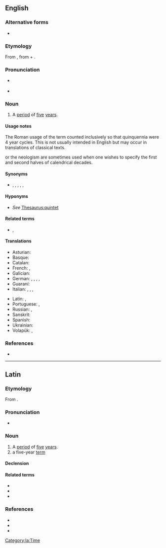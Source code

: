 ==English==
===Alternative forms===
* {{l|en|quinquennie}}

===Etymology===
From {{bor|en|la|quīnquennium}}, from {{m|la|quinquennis||[[5]]-[[year]]}} + {{m|la|-ium||''[[form]]ing [[abstract]] [[noun]]s''}}.

===Pronunciation===
* {{a|GA}} {{IPA|en|/kwɪŋˈkwɛniəm/}}
* {{a|RP}} {{IPA|en|/kwɪŋˈkwɛnɪəm/|/kwɪnˈkwɛnɪəm/}}

===Noun===
{{en-noun|s|quinquennia}}

# A [[period]] of [[five]] [[year]]s.
#: {{coord|en|annum|biennium|triennium|quadrennium|sexennium|septennium|octennium|novennium|decennium|centennium|quincentennium|millennium|decamillennium|centimillennium|millionennium}}
#: {{ux|en|During the '''quinquennium''' from 1991 to 1995, infant mortality increased.}}

====Usage notes====
The Roman usage of the term counted inclusively so that quinquennia were 4 year cycles. This is not usually intended in English but may occur in translations of classical texts.

{{m|en|pentad|Pentad}} or the neologism {{m|en|quintade}} are sometimes used when one wishes to specify the first and second halves of calendrical decades.

====Synonyms====
* {{l|en|quinquenniad}}, {{l|en|quintennium}}, {{l|en|pentad}}, {{l|en|quintade}}, {{l|en|lustrum}}, {{l|en|luster}}

====Hyponyms====
* ''See'' [[Thesaurus:quintet]]

====Related terms====
* {{sense|adj.}} {{l|en|quinquennial}}, {{l|en|quintennial}}

====Translations====
{{trans-top|period of five years}}
* Asturian: {{t+|ast|llustru}}
* Basque: {{t|eu|bosturteko}}
* Catalan: {{t+|ca|lustre|m}}
* French: {{t+|fr|quinquennat|m}}, {{t+|fr|lustre|m}}
* Galician: {{t+|gl|lustro}}
* German: {{t+|de|Lustrum|n}}, {{t|de|Fünfjahresperiode|f}}, {{t|de|Fünfjahreszeitraum|m}}, {{t+|de|Jahrfünft|n}}, {{t+|de|Quinquennium|n}}
* Guaraní: {{t|gn|poarajere}}
* Italian: {{t+|it|quinquennio|m}}, {{t+|it|lustro|m}}, {{t+|it|lustra|f}}, {{t|it|quinquennalità|f}}
{{trans-mid}}
* Latin: {{t|la|quinquennium}}, {{t|la|lūstrum|n}}
* Portuguese: {{t+|pt|lustro|m}}, {{t+|pt|quinquénio|m}}
* Russian: {{t+|ru|люстр|f}}, {{t|ru|люстрации|f}}
* Sanskrit: {{t+|sa|युग|n}}
* Spanish: {{t+|es|lustro|m}}
* Ukrainian: {{t|uk|люструм}}
* Volapük: {{t|vo|lulyel}}, {{t|vo|lulyelayubid}}
{{trans-bottom}}

===References===
* {{R:OED Online|quinquennium|n|156672|2022}}

{{cln|en|words prefixed with quinque-|words suffixed with -ium}}
{{c|en|Five|Time}}

----

==Latin==

===Etymology===
From {{m|la|quinquennis}}.

===Pronunciation===
* {{la-IPA|quīnquennium}}

===Noun===
{{la-noun|quīnquennium<2>}}

# A [[period]] of [[five]] [[year]]s.
# a five-year [[term]]

====Declension====
{{la-ndecl|quīnquennium<2>}}

====Related terms====
* {{l|la|quīnque}}
* {{l|la|quīnquennālis}}
* {{l|la|quīnquennis}}

===References===
* {{R:L&S}}
* {{R:Elementary Lewis}}
* {{R:Gaffiot}}

[[Category:la:Time]]